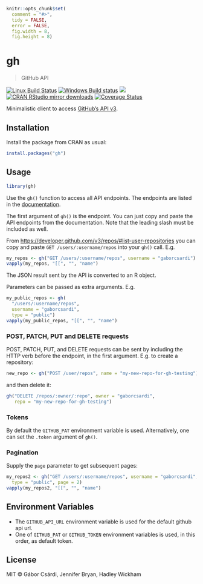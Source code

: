 
```r
knitr::opts_chunk$set(
  comment = "#>",
  tidy = FALSE,
  error = FALSE,
  fig.width = 8,
  fig.height = 8)
```

# gh

> GitHub API

[![Linux Build Status](https://travis-ci.org/r-lib/gh.svg?branch=master)](https://travis-ci.org/r-lib/gh)
[![Windows Build status](https://ci.appveyor.com/api/projects/status/github/r-lib/gh?svg=true)](https://ci.appveyor.com/project/gaborcsardi/gh)
[![](http://www.r-pkg.org/badges/version/gh)](http://www.r-pkg.org/pkg/gh)
[![CRAN RStudio mirror downloads](http://cranlogs.r-pkg.org/badges/gh)](http://www.r-pkg.org/pkg/gh)
[![Coverage Status](https://img.shields.io/codecov/c/github/r-lib/gh/master.svg)](https://codecov.io/github/r-lib/gh?branch=master)

Minimalistic client to access
[GitHub's API v3](https://developer.github.com/v3/).

## Installation

Install the package from CRAN as usual:

```r
install.packages("gh")
```

## Usage

```r
library(gh)
```

Use the `gh()` function to access all API endpoints. The endpoints are
listed in the [documentation](https://developer.github.com/v3/).

The first argument of `gh()` is the endpoint. You can just copy and paste the 
API endpoints from the documentation. Note that the leading slash
must be included as well. 

From
[https://developer.github.com/v3/repos/#list-user-repositories](https://developer.github.com/v3/repos/#list-user-repositories)
you can copy and paste `GET /users/:username/repos` into your `gh()`
call. E.g.

```r
my_repos <- gh("GET /users/:username/repos", username = "gaborcsardi")
vapply(my_repos, "[[", "", "name")
```

The JSON result sent by the API is converted to an R object.

Parameters can be passed as extra arguments. E.g.

```r
my_public_repos <- gh(
  "/users/:username/repos",
  username = "gaborcsardi",
  type = "public")
vapply(my_public_repos, "[[", "", "name")
```

### POST, PATCH, PUT and DELETE requests

POST, PATCH, PUT, and DELETE requests can be sent by including the
HTTP verb before the endpoint, in the first argument. E.g. to
create a repository:

```r
new_repo <- gh("POST /user/repos", name = "my-new-repo-for-gh-testing")
```

and then delete it:

```r
gh("DELETE /repos/:owner/:repo", owner = "gaborcsardi",
   repo = "my-new-repo-for-gh-testing")
```

### Tokens

By default the `GITHUB_PAT` environment variable is used. Alternatively, 
one can set the `.token` argument of `gh()`.

### Pagination

Supply the `page` parameter to get subsequent pages:

```r
my_repos2 <- gh("GET /users/:username/repos", username = "gaborcsardi",
  type = "public", page = 2)
vapply(my_repos2, "[[", "", "name")
```

## Environment Variables

* The `GITHUB_API_URL` environment variable is used for the default github
  api url.
* One of `GITHUB_PAT` or `GITHUB_TOKEN` environment variables is used, in
  this order, as default token.


## License

MIT © Gábor Csárdi, Jennifer Bryan, Hadley Wickham
